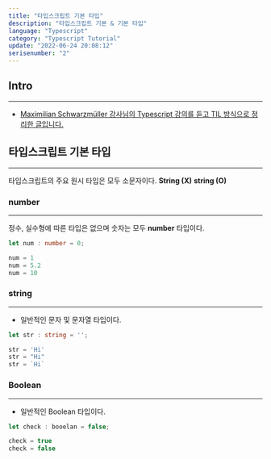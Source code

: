 ```yaml
---
title: "타입스크립트 기본 타입"
description: "타입스크립트 기본 & 기본 타입"
language: "Typescript"
category: "Typescript Tutorial"
update: "2022-06-24 20:08:12"
serisenumber: "2"
---
```


## Intro

---

- [Maximilian Schwarzmüller 강사님의 Typescript 강의를 듣고 TIL 방식으로 정리한 글입니다.](https://www.udemy.com/course/understanding-typescript/)

## 타입스크립트 기본 타입
---
타입스크립트의 주요 원시 타입은 모두 소문자이다. **String (X)** **string (O)**

### number
---
정수, 실수형에 따른 타입은 없으며 숫자는 모두 **number** 타입이다.
```ts
let num : number = 0;

num = 1
num = 5.2
num = 10
```

### string
---
- 일반적인 문자 및 문자열 타입이다.
```ts
let str : string = '';

str = 'Hi'
str = "Hi"
str = `Hi`
```

### Boolean
---
- 일반적인 Boolean 타입이다.
```ts
let check : booelan = false;

check = true
check = false
```